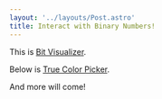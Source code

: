 ```yaml
---
layout: '../layouts/Post.astro'
title: Interact with Binary Numbers!
---
```



This is [Bit Visualizer](./toys/bit-visualizer).

<div class="mt-7">
  <Number client:visible />
</div>

Below is [True Color Picker](./toys/color).

<div class="my-7">
  <Color client:visible />
</div>

And more will come!
